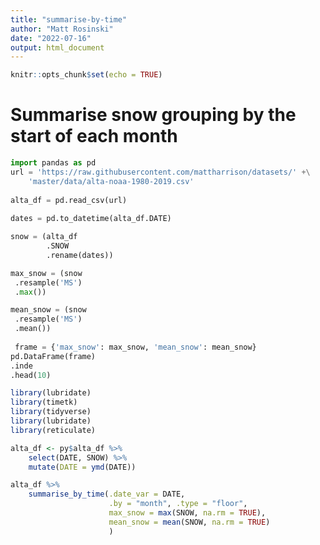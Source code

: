 ```yaml
---
title: "summarise-by-time"
author: "Matt Rosinski"
date: "2022-07-16"
output: html_document
---
```


```r
knitr::opts_chunk$set(echo = TRUE)
```

# Summarise snow grouping by the start of each month
```python
import pandas as pd
url = 'https://raw.githubusercontent.com/mattharrison/datasets/' +\
    'master/data/alta-noaa-1980-2019.csv'
    
alta_df = pd.read_csv(url)
    
dates = pd.to_datetime(alta_df.DATE)

snow = (alta_df
        .SNOW
        .rename(dates))

max_snow = (snow
 .resample('MS')
 .max())

mean_snow = (snow
 .resample('MS')
 .mean())
 
 frame = {'max_snow': max_snow, 'mean_snow': mean_snow}
pd.DataFrame(frame)
.inde
.head(10)
```


```r
library(lubridate)
library(timetk)
library(tidyverse)
library(lubridate)
library(reticulate)

alta_df <- py$alta_df %>%
    select(DATE, SNOW) %>%
    mutate(DATE = ymd(DATE)) 

alta_df %>%
    summarise_by_time(.date_var = DATE,
                      .by = "month", .type = "floor",
                      max_snow = max(SNOW, na.rm = TRUE),
                      mean_snow = mean(SNOW, na.rm = TRUE)
                      )


```
